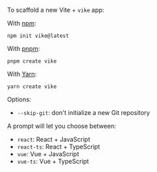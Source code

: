To scaffold a new Vite + `vike` app:

With [npm](https://www.npmjs.com/):

```shell
npm init vike@latest
```

With [pnpm](https://pnpm.io/):

```shell
pnpm create vike
```

With [Yarn](https://yarnpkg.com/):

```shell
yarn create vike
```

Options:
- `--skip-git`: don't initialize a new Git repository

A prompt will let you choose between:
- `react`: React + JavaScript
- `react-ts`: React + TypeScript
- `vue`: Vue + JavaScript
- `vue-ts`: Vue + TypeScript
